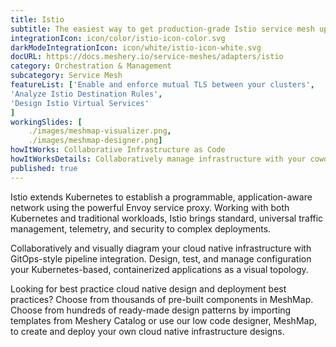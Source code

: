 ```yaml
---
title: Istio  
subtitle: The easiest way to get production-grade Istio service mesh up and running
integrationIcon: icon/color/istio-icon-color.svg
darkModeIntegrationIcon: icon/white/istio-icon-white.svg
docURL: https://docs.meshery.io/service-meshes/adapters/istio
category: Orchestration & Management
subcategory: Service Mesh
featureList: ['Enable and enforce mutual TLS between your clusters',
'Analyze Istio Destination Rules',
'Design Istio Virtual Services'
]
workingSlides: [
    ./images/meshmap-visualizer.png,
    ./images/meshmap-designer.png]
howItWorks: Collaborative Infrastructure as Code
howItWorksDetails: Collaboratively manage infrastructure with your coworkers synchronously sharing the same designs.
published: true
---
```

<p>
    Istio extends Kubernetes to establish a programmable, application-aware network using the powerful Envoy service proxy. Working with both Kubernetes and traditional workloads, Istio brings standard, universal traffic management, telemetry, and security to complex deployments.
</p>
<p>Collaboratively and visually diagram your cloud native infrastructure with GitOps-style pipeline integration. Design, test, and manage configuration your Kubernetes-based, containerized applications as a visual topology.</p>
<p>Looking for best practice cloud native design and deployment best practices? Choose from thousands of pre-built components in MeshMap. Choose from hundreds of ready-made design patterns by importing templates from Meshery Catalog or use our low code designer, MeshMap, to create and deploy your own cloud native infrastructure designs.
</p>